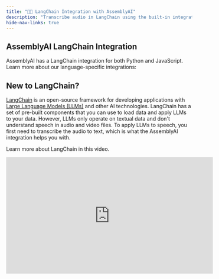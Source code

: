 ```yaml
---
title: "🦜️🔗 LangChain Integration with AssemblyAI"
description: "Transcribe audio in LangChain using the built-in integration with AssemblyAI."
hide-nav-links: true
---
```


## AssemblyAI LangChain Integration

AssemblyAI has a LangChain integration for both Python and JavaScript.
Learn more about our language-specific integrations:

<CardGroup cols={2}>
  <Card icon="brands python" title="Python" href="langchain/python" />
  <Card icon="brands js" title="JavaScript" href="langchain/js" />
</CardGroup>

## New to LangChain?

[LangChain](https://www.langchain.com) is an open-source framework for developing applications with [Large Language Models (LLMs)](https://www.assemblyai.com/blog/introduction-large-language-models-generative-ai/) and other AI technologies.
LangChain has a set of pre-built components that you can use to load data and apply LLMs to your data.
However, LLMs only operate on textual data and don't understand speech in audio and video files.
To apply LLMs to speech, you first need to transcribe the audio to text, which is what the AssemblyAI integration helps you with.

Learn more about LangChain in this video.

<iframe
  width="560"
  height="315"
  src="https://www.youtube.com/embed/RoR4XJw8wIc?si=-GPeOBm2d48ZTVQf"
  title="YouTube video player"
  frameborder="0"
  allow="accelerometer; autoplay; clipboard-write; encrypted-media; gyroscope; picture-in-picture; web-share"
  allowfullscreen
></iframe>
